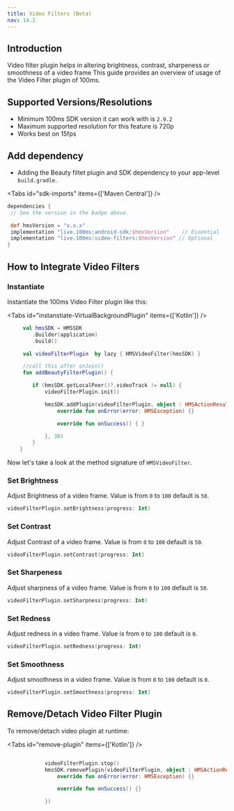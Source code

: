 ```yaml
---
title: Video Filters (Beta)
nav: 14.2
---
```



## Introduction

Video filter plugin helps in altering brightness, contrast, sharpeness or smoothness of a video frame
This guide provides an overview of usage of the Video Filter plugin of 100ms.


## Supported Versions/Resolutions

-   Minimum 100ms SDK version it can work with is `2.9.2`
-   Maximum supported resolution for this feature is 720p 
-   Works best on 15fps


## Add dependency

-   Adding the Beauty filtet plugin and SDK dependency to your app-level `build.gradle`.

<AndroidSdkVersionShield />

<Tabs id="sdk-imports" items={['Maven Central']} />

<Tab id='sdk-imports-0'>

```json{5-8}:build.gradle section=AddSDKDependencies sectionIndex=1
dependencies {
 // See the version in the badge above.

 def hmsVersion = "x.x.x"
 implementation "live.100ms:android-sdk:$hmsVersion"    // Essential
 implementation "live.100ms:video-filters:$hmsVersion" // Optional
}
```

</Tab>


## How to Integrate Video Filters

### Instantiate 

Instantiate the 100ms Video Filter plugin like this:

<Tabs id="instanstiate-VirtualBackgroundPlugin" items={['Kotlin']} />

<Tab id='instanstiate-VirtualBackgroundPlugin-0'>

```kotlin
     val hmsSDK = HMSSDK
        .Builder(application)
        .build()

     val videoFilterPlugin  by lazy { HMSVideoFilter(hmsSDK) }

     //call this after onJoin()
     fun addBeautyFilterPlugin() {

        if (hmsSDK.getLocalPeer()?.videoTrack != null) {
            videoFilterPlugin.init()

            hmsSDK.addPlugin(videoFilterPlugin, object : HMSActionResultListener {
                override fun onError(error: HMSException) {}

                override fun onSuccess() { }

            }, 30)
        }
    }
```

</Tab>


Now let's take a look at the method signature of `HMSVideoFilter`.


### Set Brightness

Adjust Brightness of a video frame. Value is from `0` to `100` default is `50`.

```kotlin
videoFilterPlugin.setBrightness(progress: Int)
```

### Set Contrast

Adjust Contrast of a video frame. Value is from `0` to `100` default is `50`.

```kotlin
videoFilterPlugin.setContrast(progress: Int)
```

### Set Sharpeness

Adjust sharpness of a video frame. Value is from `0` to `100` default is `50`.

```kotlin
videoFilterPlugin.setSharpness(progress: Int)
```

### Set Redness

Adjust redness in a video frame. Value is from `0` to `100` default is `0`.

```kotlin
videoFilterPlugin.setRedness(progress: Int)
```

### Set Smoothness

Adjust smoothness in a video frame. Value is from `0` to `100` default is `0`.

```kotlin
videoFilterPlugin.setSmoothness(progress: Int)
```

## Remove/Detach Video Filter Plugin

To remove/detach video plugin at runtime:

<Tabs id="remove-plugin" items={['Kotlin']} />

<Tab id='remove-plugin-0'>

```kotlin

            videoFilterPlugin.stop()
            hmsSDK.removePlugin(videoFilterPlugin, object : HMSActionResultListener {
                override fun onError(error: HMSException) {}

                override fun onSuccess() {}

            })


```

</Tab>


